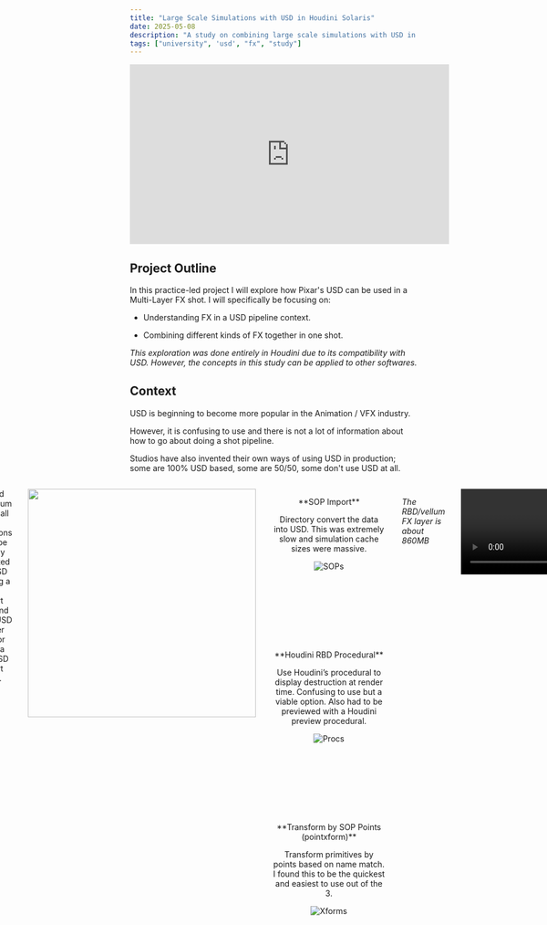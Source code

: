 ```yaml
---
title: "Large Scale Simulations with USD in Houdini Solaris"
date: 2025-05-08
description: "A study on combining large scale simulations with USD in Houdini Solaris."
tags: ["university", 'usd', "fx", "study"]
---
```


<div class="video-container">
<iframe width="560" height="315" src="https://www.youtube.com/embed/Grj7DGVJXIw?si=2Wa3LBJl3lJ-pk8B" title="YouTube video player" frameborder="0" allow="accelerometer; autoplay; clipboard-write; encrypted-media; gyroscope; picture-in-picture; web-share" referrerpolicy="strict-origin-when-cross-origin" allowfullscreen></iframe>
</div>

## Project Outline

In this practice-led project I will explore how Pixar's USD can be used in a Multi-Layer FX shot. I will specifically be focusing on:

- Understanding FX in a USD pipeline context.

- Combining different kinds of FX together in one shot.

*This exploration was done entirely in Houdini due to its compatibility with USD. However, the concepts in this study can be applied to other softwares.*

## Context

USD is beginning to become more popular in the Animation / VFX industry.

However, it is confusing to use and there is not a lot of information about how to go about doing a shot pipeline.

Studios have also invented their own ways of using USD in production; some are 100% USD based, some are 50/50, some don't use USD at all.​

<div style="display:flex; justify-content: center; gap: 2em; margin: 2em 0em;">
    <div>

        <img src="/blog/personalinquiry/pixar_pipe.jpg" style="height:200px; width:auto;"/>

        Pixar's USD Pipeline (Full USD)

    </div>
    <div>

        <img src="/blog/personalinquiry/dreamworks_pipe.png" style="height:200px; width:auto;"/>

        Dreamwork's USD Pipeline (mixed USD)
    </div>
</div>


This project looks to explore how to create a full USD FX shot in Houdini Solaris. It will answer:

*​How does USD work in a shot context?​*

*How can I effectively bring my RBD, Vellum, and SOP simulations into USD?​​*

*What’s the most optimal way to cache fluids in USD, and what are procedurals?​​*

*How can I include Volume simulations in my USD file?​​*

*What do I do next?*

## 01 USD Layering
*How does USD work in a shot context?*

<div style="display:flex; justify-content: center; gap: 2em; align-items: start; text-align: left;">
<div>
I began by looking at how USD stages are composed. The two biggest takeaways I got were:​

- USD objects are called “prims”​

- USD files can have “layers” ​

- USD is non-destructive​

- Referencing, Flattening, & Breaking​

I then took the Vesperion Dragon alembic animation and re-exported a USD file alongside some animated FX shapes.​

Sublayers or Asset References reference other .usd files.
Flattening is when all the references are “resolved” and baked into 1 file. This destroys references but means that all your data is stored in 1 place.

<img src="/blog/personalinquiry/layers.png" style="width: 250px; height:auto;"/>

Anything above a layer break doesn’t get included in a USD export.

</div>

<img src="/blog/personalinquiry/anim_script.png" style="height: 840px; width:auto;"/>

</div>


*The animation layer is about 11.5GB*

<div class="video-container">
    <video controls muted> <source src="/blog/personalinquiry/iteration01.mp4" type="video/mp4"/></video>
</div>

*The dragon animation is by creaturestation.com | The boat assets are from polyhaven.com*


## 02 RBD, Vellum, & SOPs
*How can I effectively bring my RBD, Vellum, and SOP simulations into USD?​*
<div style="display:flex; justify-content: center; gap: 2em; falign-items: start; text-align: center;">
<div style="max-width:200px">
I found that Vellum and small SOP simulations could be directly converted into USD by using a SOP Import node and then a USD Render ROP, or using a SOP USD Export node.

</div>

<img src="/blog/personalinquiry/rbd_script.png" style="height: 400px; width:auto;"/>

</div>

<div style="display:flex; justify-content: center; gap: 2em; flex-wrap: wrap; align-items: start; text-align: center;">

<div style="width: 200px;">
<p> **SOP Import** </p>
<p> Directory convert the data into USD. This was extremely slow and simulation cache sizes were massive. </p>

![SOPs](/blog/personalinquiry/sop_import.png)

</div>

<div style="width: 200px;">
<p> **Houdini RBD Procedural** </p>
<p> Use Houdini’s procedural to display destruction at render time. Confusing to use but a viable option. Also had to be previewed with a Houdini preview procedural. </p>

![Procs](/blog/personalinquiry/proc_import.png)

</div>

<div style="width: 200px;">
<p> **Transform by SOP Points (pointxform)**</p>
<p> Transform primitives by points based on name match.  I found this to be the quickest and easiest to use out of the 3. </p>

![Xforms](/blog/personalinquiry/xform_import.png)

</div>

</div>

*The RBD/vellum FX layer is about 860MB*
<div class="video-container">
    <video controls muted> <source src="/blog/personalinquiry/iteration02.mp4" type="video/mp4"/></video>
</div>


## 03 Fluids & Procedurals
*What’s the most optimal way to cache fluids in USD, and what are procedurals?​*

I found that oceans in USD are best approached with using procedurals. 
The Houdini Ocean Procedural takes in a thin surface mesh and an ocean spectrum and then dices and displaces it at render time.
It’s much faster (and smaller in cache size) than trying to dice your mesh for each frame.

<div class="container" style="display:flex; justify-content: center;">

![](/blog/personalinquiry/ocean_script.png)

![](/blog/personalinquiry/ocean_settings.png)

</div>

*The Ocean FX layer is about 11GB*

<div class="video-container">
    <video controls muted> <source src="/blog/personalinquiry/iteration03.mp4" type="video/mp4"/></video>
</div>

*As shown in the playblast, the ocean surface doesn’t displace. This is the advantage of a procedural: faster playback.*

## 04 Volumes
*How can I include Volume simulations in my USD file?*

I found that the best technique for using Volumes in USD is to reference .VDB files.
This is because .VDBs can be externally referenced, which makes updating USD files a lot easier.
One issue I came across was that .VDBs don’t like to be “empty”, so I had to disable the VDB’s visibility before I shows because otherwise It would appear.

<div class="container" style="display:flex; justify-content: center;">

![Script](/blog/personalinquiry/pyro_script.png)

<div>

![Cache](/blog/personalinquiry/pyro_cache.png)

![Cache](/blog/personalinquiry/pyro_cache2.png)

You need to configure the pyrosolver for VDBs

</div>

</div>



*The Pyro/VDB layer is about 24GB*
<div class="video-container">
    <video controls muted> <source src="/blog/personalinquiry/iteration04.mp4" type="video/mp4"/></video>
</div>

## 05 Final Touches
*What do I do next?​*

Similar to my FX layers, I created a lighting layer. The advantage to using a USD layer system was I could disable the FX layer to quickly preview my lighting and materials.
I could then combine all the layers together and render them out. This could be done by creating a master file that references all the layers, or I could flatten the whole project into 1 USD file (and folder with external assets)

<div class="container" style="display:flex; justify-content: center;">

![](/blog/personalinquiry/render_script.png)

![](/blog/personalinquiry/final_script.png)

</div>

*The shot in its entirety is about 54GB*

<div class="video-container">
    <video controls muted> <source src="/blog/personalinquiry/pi_artefact_render.mov" type="video/mp4"/></video>
</div>

## Takeaways

- USD scenes can be overridden and edited non-destructively.


- SOP Imports are good for most cases, large scale sims work best with "Transform by Points".


- USD Procedurals are extremely useful for saving time and memory.


- VDB's break when "empty" and need to be toggled.


- Projects can be "packaged" which is optimal for render-farm rendering.


*This article was written by Christopher Hosken on May 7th, 2025*